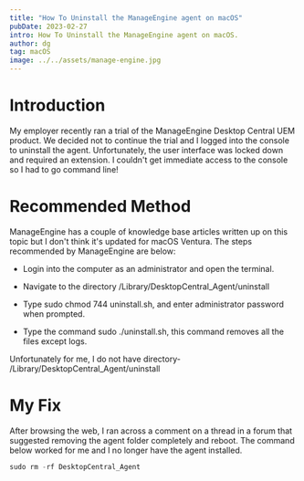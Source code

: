 ```yaml
---
title: "How To Uninstall the ManageEngine agent on macOS"
pubDate: 2023-02-27
intro: How To Uninstall the ManageEngine agent on macOS.
author: dg
tag: macOS
image: ../../assets/manage-engine.jpg
---
```


# Introduction

My employer recently ran a trial of the ManageEngine Desktop Central UEM product. We decided not to continue the trial and I logged into the console to uninstall the agent. Unfortunately, the user interface was locked down and required an extension. I couldn't get immediate access to the console so I had to go command line!

# Recommended Method

ManageEngine has a couple of knowledge base articles written up on this topic but I don't think it's updated for macOS Ventura. The steps recommended by ManageEngine are below:

* Login into the computer as an administrator and open the terminal.
    
* Navigate to the directory /Library/DesktopCentral\_Agent/uninstall
    
* Type sudo chmod 744 uninstall.sh, and enter administrator password when prompted.
    
* Type the command sudo ./uninstall.sh, this command removes all the files except logs.
    

Unfortunately for me, I do not have directory- /Library/DesktopCentral\_Agent/uninstall

# My Fix

After browsing the web, I ran across a comment on a thread in a forum that suggested removing the agent folder completely and reboot. The command below worked for me and I no longer have the agent installed.

```c
sudo rm -rf DesktopCentral_Agent
```